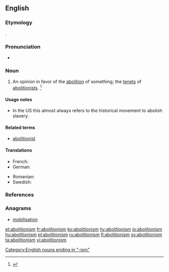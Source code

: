 ==English==
{{wikipedia}}

===Etymology===
{{suffix|abolition|ism}}.

===Pronunciation===
* {{a|US}} {{IPA|/ˌæb.əˈlɪʃ.əˌnɪz.m̩/}}

===Noun===
{{en-noun}}

# An opinion in favor of the [[abolition]] of something; the [[tenet]]s of [[abolitionist]]s. {{defdate|First attested in the early 19<sup>th</sup> century.}}<ref name=SOED>{{R:SOED5|page=6}}</ref>

====Usage notes====
* In the US this almost always refers to the historical movement to abolish slavery.

====Related terms====
* [[abolitionist]]

====Translations====
{{trans-top|opinion in favor of the abolition of something}}
* French: {{t+|fr|abolitionnisme|m}}
* German: {{t+|de|Abolitionismus}}
{{trans-mid}}
* Romanian: {{t+|ro|aboliționism}}
* Swedish: {{t+|sv|abolitionism|c}}
{{trans-bottom}}

===References===
<references/>

===Anagrams===
* [[mobilisation#English|mobilisation]]

[[Category:English nouns ending in "-ism"]]

[[et:abolitionism]]
[[fr:abolitionism]]
[[ko:abolitionism]]
[[hy:abolitionism]]
[[io:abolitionism]]
[[hu:abolitionism]]
[[pl:abolitionism]]
[[ru:abolitionism]]
[[fi:abolitionism]]
[[sv:abolitionism]]
[[ta:abolitionism]]
[[vi:abolitionism]]